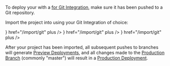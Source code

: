 

To deploy your <Author name={props.name} /> <Type type={props.type} /> with a [<ProductName /> for Git Integration](/docs/v2/git-integrations), make sure it has been pushed to a Git repository.

Import the project into <ProductName /> using your Git Integration of choice:

<List columnsDesktop={3} columnsTablet={3} columnsMobile={1}>
  <IconCard label="GitHub" icon={<GitHubIcon />} href="/import/git" plus />
  <IconCard label="GitLab" icon={<GitLabIcon />} href="/import/git" plus />
  <IconCard
    label="Bitbucket"
    icon={<BitbucketIcon />}
    href="/import/git"
    plus
  />
</List>

After your project has been imported, all subsequent pushes to branches will generate [Preview Deployments](/docs/v2/platform/deployments#preview), and all changes made to the [Production Branch](/docs/v2/git-integrations#production-branch) (commonly "master") will result in a [Production Deployment](/docs/v2/platform/deployments#production).
